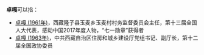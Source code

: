 '''卓嘎'''可以指：
* [[卓嘎_(1961年)|卓嘎 (1961年)]]，西藏隆子县玉麦乡玉麦村村务监督委员会主任，第十三届全国人大代表，感动中国2017年度人物，“七一勋章”获得者
* [[卓嘎_(1963年)|卓嘎 (1963年)]]，中共西藏自治区住房和城乡建设厅党组书记、副厅长，第十二届全国政协委员
{{Disambiguation|Cat=二字人名消歧义}}